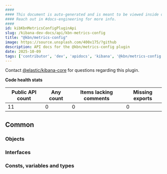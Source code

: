 ```yaml
---
####
#### This document is auto-generated and is meant to be viewed inside our experimental, new docs system.
#### Reach out in #docs-engineering for more info.
####
id: kibKbnMetricsConfigPluginApi
slug: /kibana-dev-docs/api/kbn-metrics-config
title: "@kbn/metrics-config"
image: https://source.unsplash.com/400x175/?github
description: API docs for the @kbn/metrics-config plugin
date: 2025-10-09
tags: ['contributor', 'dev', 'apidocs', 'kibana', '@kbn/metrics-config']
---
```




Contact [@elastic/kibana-core](https://github.com/orgs/elastic/teams/kibana-core) for questions regarding this plugin.

**Code health stats**

| Public API count  | Any count | Items lacking comments | Missing exports |
|-------------------|-----------|------------------------|-----------------|
| 11 | 0 | 0 | 0 |

## Common

### Objects
<DocDefinitionList data={kbnMetricsConfigObj.common.objects}/>

### Interfaces
<DocDefinitionList data={kbnMetricsConfigObj.common.interfaces}/>

### Consts, variables and types
<DocDefinitionList data={kbnMetricsConfigObj.common.misc}/>

